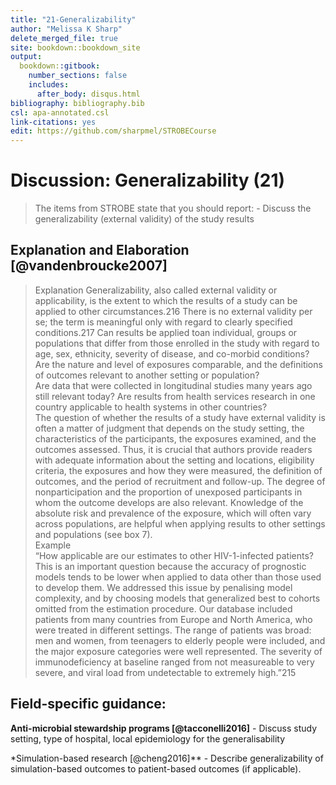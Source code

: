 ---
title: "21-Generalizability"
author: "Melissa K Sharp"
delete_merged_file: true
site: bookdown::bookdown_site
output:
  bookdown::gitbook:
    number_sections: false 
    includes: 
      after_body: disqus.html
bibliography: bibliography.bib
csl: apa-annotated.csl
link-citations: yes
edit: https://github.com/sharpmel/STROBECourse
---

# Discussion: Generalizability (21)
> The items from STROBE state that you should report: 
-	Discuss the generalizability (external validity) of the study results

## Explanation and Elaboration [@vandenbroucke2007]
> Explanation
Generalizability, also called external validity or applicability, is the extent to which the results of a study can
be applied to other circumstances.216 There is no external validity per se; the term is meaningful only with regard to
clearly specified conditions.217 Can results be applied toan
individual, groups or populations that differ from those enrolled in the study with regard to age, sex, ethnicity,
severity of disease, and co-morbid conditions? Are the nature and level of exposures comparable, and the definitions
of outcomes relevant to another setting or population? 
</br>
Are data that were collected in longitudinal studies many years ago still relevant today? Are results from health services research in one country applicable to health systems in other countries? 
</br>
The question of whether the results of a study have external validity is often a matter of judgment that depends on the study setting, the characteristics of the participants, the exposures examined, and the outcomes assessed. Thus, it is crucial that authors provide readers with adequate information about the setting and locations, eligibility criteria, the exposures and how they were measured, the definition of outcomes, and the period of recruitment and follow-up. The degree of nonparticipation and the proportion of unexposed participants in whom the outcome develops are also relevant. Knowledge of the absolute risk and prevalence of the exposure, which will often vary across populations, are helpful when applying results to other settings and populations (see box 7).
</br>
Example</br>
“How applicable are our estimates to other HIV-1-infected patients? This is an important question because the
accuracy of prognostic models tends to be lower when applied to data other than those used to develop them. We
addressed this issue by penalising model complexity, and by choosing models that generalized best to cohorts omitted
from the estimation procedure. Our database included patients from many countries from Europe and North America, who were treated in different settings. The range of patients was broad: men and women, from teenagers to elderly people
were included, and the major exposure categories were well represented. The severity of immunodeficiency at baseline
ranged from not measureable to very severe, and viral load
from undetectable to extremely high.”215

<h2> Field-specific guidance:</h2>
**Anti-microbial stewardship programs [@tacconelli2016]**
- Discuss study setting, type of hospital, local epidemiology for the generalisability

*Simulation-based research [@cheng2016]**
- Describe generalizability of simulation-based outcomes to patient-based outcomes (if applicable).